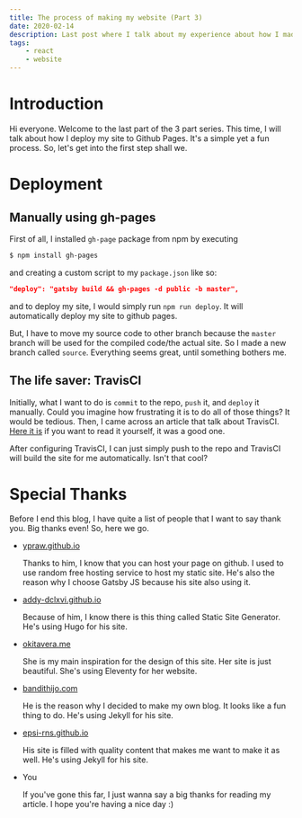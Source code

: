 ```yaml
---
title: The process of making my website (Part 3)
date: 2020-02-14
description: Last post where I talk about my experience about how I made my website using Gatsby
tags:
    - react
    - website
---
```


# Introduction

Hi everyone. Welcome to the last part of the 3 part series. This time, I will talk about how I deploy my site to Github Pages. It's a simple yet a fun process. So, let's get into the first step shall we.

# Deployment

## Manually using gh-pages

First of all, I installed `gh-page` package from npm by executing

```bash
$ npm install gh-pages
```

and creating a custom script to my `package.json` like so:

```json
"deploy": "gatsby build && gh-pages -d public -b master",
```

and to deploy my site, I would simply run `npm run deploy`. It will automatically deploy my site to github pages.

But, I have to move my source code to other branch because the `master` branch will be used for the compiled code/the actual site. So I made a new branch called `source`. Everything seems great, until something bothers me.

## The life saver: TravisCI

Initially, what I want to do is `commit` to the repo, `push` it, and `deploy` it manually. Could you imagine how frustrating it is to do all of those things? It would be tedious. Then, I came across an article that talk about TravisCI. [Here it is](https://okitavera.me/article/github-pages-static-site-generator-and-travisci/) if you want to read it yourself, it was a good one.

After configuring TravisCI, I can just simply push to the repo and TravisCI will build the site for me automatically. Isn't that cool?

# Special Thanks

Before I end this blog, I have quite a list of people that I want to say thank you. Big thanks even! So, here we go.

-   [ypraw.github.io](https://ypraw.github.io)

    Thanks to him, I know that you can host your page on github. I used to use random free hosting service to host my static site. He's also the reason why I choose Gatsby JS because his site also using it.

-   [addy-dclxvi.github.io](https://addy-dclxvi.github.io)

    Because of him, I know there is this thing called Static Site Generator. He's using Hugo for his site.

-   [okitavera.me](https://okitavera.me)

    She is my main inspiration for the design of this site. Her site is just beautiful. She's using Eleventy for her website.

-   [bandithijo.com](https://bandithijo.com)

    He is the reason why I decided to make my own blog. It looks like a fun thing to do. He's using Jekyll for his site.

-   [epsi-rns.github.io](https://epsi-rns.github.io)

    His site is filled with quality content that makes me want to make it as well. He's using Jekyll for his site.

-   You

    If you've gone this far, I just wanna say a big thanks for reading my article. I hope you're having a nice day :)
